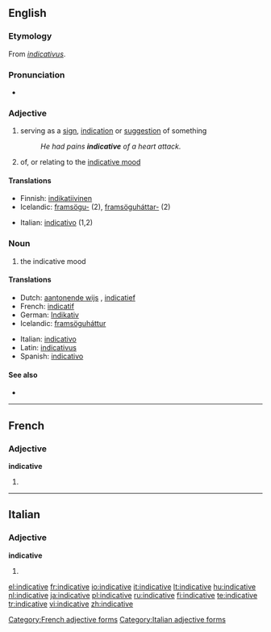 ==English==

===Etymology===
From {{etyl|la}} ''[[indicativus]]''.

===Pronunciation===
* {{a|US}} {{IPA|/ɪnˈdɪk.ə.tɪv/}}

===Adjective===
{{en-adj}}

# serving as a [[sign]], [[indication]] or [[suggestion]] of something
#: ''He had pains '''indicative''' of a heart attack.''
# {{grammar}} of, or relating to the [[indicative mood]]

====Translations====
{{trans-top|serving as a sign}}
* Finnish: [[indikatiivinen]]
* Icelandic: [[framsögu-]] (2), [[framsöguháttar-]] (2)
{{trans-mid}}
* Italian: [[indicativo]] (1,2)
{{trans-bottom}}

===Noun===
{{en-noun|-}}

# {{grammar}} the indicative mood

====Translations====
{{trans-top|the indicative mood}}
* Dutch: [[aantonende wijs]] {{m}}, [[indicatief]] {{m}}
* French: [[indicatif]] {{m}}
* German: [[Indikativ]] {{m}}
* Icelandic: [[framsöguháttur]] {{m}}
{{trans-mid}}
* Italian: [[indicativo]] {{m}}
* Latin: [[indicativus]]
* Spanish: [[indicativo]]
{{trans-bottom}}

====See also====
* {{projectlinks
|wikipedia}}

----

==French==

===Adjective===
'''indicative'''

# {{feminine of|indicatif}}

[[Category:French adjective forms]]

----

==Italian==

===Adjective===
'''indicative''' {{p}}

# {{feminine of|indicativo#Adjective|indicativo}}

[[Category:Italian adjective forms]]

[[el:indicative]]
[[fr:indicative]]
[[io:indicative]]
[[it:indicative]]
[[lt:indicative]]
[[hu:indicative]]
[[nl:indicative]]
[[ja:indicative]]
[[pl:indicative]]
[[ru:indicative]]
[[fi:indicative]]
[[te:indicative]]
[[tr:indicative]]
[[vi:indicative]]
[[zh:indicative]]